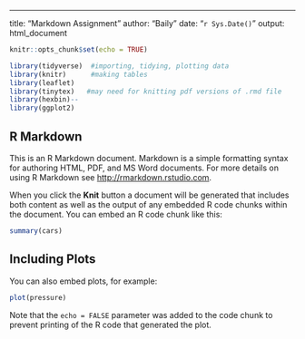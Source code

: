 ---
title: "Markdown Assignment"
author: "Baily"
date: "`r Sys.Date()`"
output: html_document




```r
knitr::opts_chunk$set(echo = TRUE)

library(tidyverse)  #importing, tidying, plotting data
library(knitr)      #making tables
library(leaflet)
library(tinytex)   #may need for knitting pdf versions of .rmd file
library(hexbin)--
library(ggplot2)

```

## R Markdown

This is an R Markdown document. Markdown is a simple formatting syntax for authoring HTML, PDF, and MS Word documents. For more details on using R Markdown see <http://rmarkdown.rstudio.com>.

When you click the **Knit** button a document will be generated that includes both content as well as the output of any embedded R code chunks within the document. You can embed an R code chunk like this:

```r
summary(cars)
```

## Including Plots

You can also embed plots, for example:

```r
plot(pressure)
```

Note that the `echo = FALSE` parameter was added to the code chunk to prevent printing of the R code that generated the plot.
